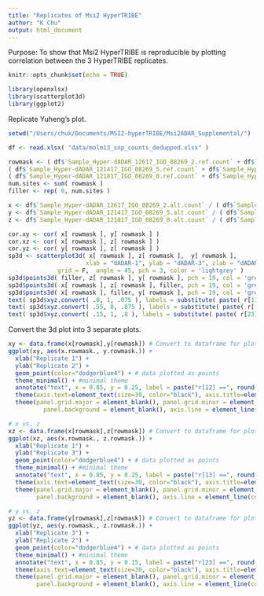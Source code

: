 ```yaml
---
title: "Replicates of Msi2 HyperTRIBE"
author: "K Chu"
output: html_document
---
```


Purpose: To show that Msi2 HyperTRIBE is reproducible by plotting correlation between the 3 HyperTRIBE replicates.

```r
knitr::opts_chunk$set(echo = TRUE)
```


```r
library(openxlsx)
library(scatterplot3d)
library(ggplot2)
```

Replicate Yuheng's plot.

```r
setwd("/Users/chuk/Documents/MSI2-hyperTRIBE/Msi2ADAR_Supplemental/")

df <- read.xlsx( "data/molm13_snp_counts_dedupped.xlsx" )

rowmask <- ( df$`Sample_Hyper-dADAR_12617_IGO_08269_2.ref.count` + df$`Sample_Hyper-dADAR_12617_IGO_08269_2.alt.count` >= 25 ) &
( df$`Sample_Hyper-dADAR_121417_IGO_08269_5.ref.count` + df$`Sample_Hyper-dADAR_121417_IGO_08269_5.alt.count` >= 25 ) &
( df$`Sample_Hyper-dADAR_121817_IGO_08269_8.ref.count` + df$`Sample_Hyper-dADAR_121817_IGO_08269_8.alt.count` >= 25 )
num.sites <- sum( rowmask )
filler <- rep( 0, num.sites )

x <- df$`Sample_Hyper-dADAR_12617_IGO_08269_2.alt.count` / ( df$`Sample_Hyper-dADAR_12617_IGO_08269_2.ref.count` + df$`Sample_Hyper-dADAR_12617_IGO_08269_2.alt.count` )
y <- df$`Sample_Hyper-dADAR_121417_IGO_08269_5.alt.count` / ( df$`Sample_Hyper-dADAR_121417_IGO_08269_5.ref.count` + df$`Sample_Hyper-dADAR_121417_IGO_08269_5.alt.count` )
z <- df$`Sample_Hyper-dADAR_121817_IGO_08269_8.alt.count` / ( df$`Sample_Hyper-dADAR_121817_IGO_08269_8.ref.count` + df$`Sample_Hyper-dADAR_121817_IGO_08269_8.alt.count` )

cor.xy <- cor( x[ rowmask ], y[ rowmask ] )
cor.xz <- cor( x[ rowmask ], z[ rowmask ] )
cor.yz <- cor( y[ rowmask ], z[ rowmask ] )
sp3d <- scatterplot3d( x[ rowmask ], z[ rowmask ],  y[ rowmask ],  
                      xlab = "dADAR-1", ylab = "dADAR-3", zlab = "dADAR-2",
              grid = F,  angle = 45, pch = 3, color = 'lightgrey' )
sp3d$points3d( filler, z[ rowmask ], y[ rowmask ], pch = 19, col = 'grey60')
sp3d$points3d( x[ rowmask ], z[ rowmask ], filler, pch = 19, col = 'grey45' )
sp3d$points3d( x[ rowmask ], filler, y[ rowmask ], pch = 19, col = 'grey30')
text( sp3d$xyz.convert( .8, 1, .075 ), labels = substitute( paste( r[13], " = ", cor ), list( cor = sprintf( "%.3f", cor.xz ) ) ) )
text( sp3d$xyz.convert( .55, 0, .875 ), labels = substitute( paste( r[12], " = ", cor ), list( cor = sprintf( "%.3f", cor.xy ) ) ) )
text( sp3d$xyz.convert( .15, 1, .8 ), labels = substitute( paste( r[23], " = ", cor ), list( cor = sprintf( "%.3f", cor.yz ) ) ) )

```

Convert the 3d plot into 3 separate plots.

```r
xy <- data.frame(x[rowmask],y[rowmask]) # Convert to dataframe for plotting.
ggplot(xy, aes(x.rowmask., y.rowmask.)) + 
  xlab("Replicate 1") + 
  ylab("Replicate 2") +
  geom_point(color="dodgerblue4") + # data plotted as points
  theme_minimal() + #minimal theme
  annotate("text", x = 0.85, y = 0.25, label = paste("r[12] ==", round(cor.xy, digits=3)), size=12, parse=TRUE) + #add correlation value
  theme(axis.text=element_text(size=30, color="black"), axis.title=element_text(size=30, color="black")) + # make axis labels bigger
  theme(panel.grid.major = element_blank(), panel.grid.minor = element_blank(),
          panel.background = element_blank(), axis.line = element_line(colour = "black", size=1)) # remove top and right plot border line

# x vs. z
xz <- data.frame(x[rowmask],z[rowmask]) # Convert to dataframe for plotting.
ggplot(xz, aes(x.rowmask., z.rowmask.)) + 
  xlab("Replicate 1") + 
  ylab("Replicate 3") +
  geom_point(color="dodgerblue4") + # data plotted as points
  theme_minimal() + #minimal theme
  annotate("text", x = 0.85, y = 0.25, label = paste("r[13] ==", round(cor.xz, digits=3)), size=12, parse=TRUE) + #add correlation value
  theme(axis.text=element_text(size=30, color="black"), axis.title=element_text(size=30, color="black")) + # make axis labels bigger
  theme(panel.grid.major = element_blank(), panel.grid.minor = element_blank(),
        panel.background = element_blank(), axis.line = element_line(colour = "black", size=1)) # remove top and right plot border line

# y vs. z
yz <- data.frame(y[rowmask],z[rowmask]) # Convert to dataframe for plotting.
ggplot(yz, aes(y.rowmask., z.rowmask.)) + 
  xlab("Replicate 3") + 
  ylab("Replicate 2") +
  geom_point(color="dodgerblue4") + # data plotted as points
  theme_minimal() + #minimal theme
  annotate("text", x = 0.85, y = 0.15, label = paste("r[23] ==", round(cor.yz, digits=3)), size=12, parse=TRUE) + #add correlation value
  theme(axis.text=element_text(size=30, color="black"), axis.title=element_text(size=30, color="black")) + # make axis labels bigger
  theme(panel.grid.major = element_blank(), panel.grid.minor = element_blank(),
        panel.background = element_blank(), axis.line = element_line(colour = "black", size=1)) # remove top and right plot border line
```
























